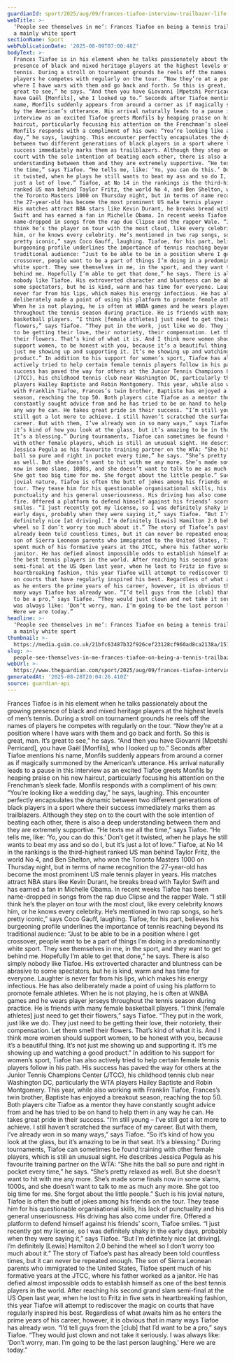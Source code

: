 ```yaml
---
guardianId: sport/2025/aug/09/frances-tiafoe-interview-trailbazer-life-tennis
webTitle: >-
  ‘People see themselves in me’: Frances Tiafoe on being a tennis trailbazer in
  a mainly white sport
sectionName: Sport
webPublicationDate: '2025-08-09T07:00:48Z'
bodyText: >-
  Frances Tiafoe is in his element when he talks passionately about the growing
  presence of black and mixed heritage players at the highest levels of men’s
  tennis. During a stroll on tournament grounds he reels off the names of
  players he competes with regularly on the tour. “Now they’re at a position
  where I have wars with them and go back and forth. So this is great, man. It’s
  great to see,” he says. “And then you have Giovanni [Mpetshi Perricard], you
  have Gaël [Monfils], who I looked up to.” Seconds after Tiafoe mentions his
  name, Monfils suddenly appears from around a corner as if magically summoned
  by the American’s utterance. His arrival naturally leads to a pause in this
  interview as an excited Tiafoe greets Monfils by heaping praise on his new
  haircut, particularly focusing his attention on the Frenchman’s sleek fade.
  Monfils responds with a compliment of his own: “You’re looking like a wedding
  day,” he says, laughing. This encounter perfectly encapsulates the dynamic
  between two different generations of black players in a sport where their
  success immediately marks them as trailblazers. Although they step on to the
  court with the sole intention of beating each other, there is also a deep
  understanding between them and they are extremely supportive. “He texts me all
  the time,” says Tiafoe. “He tells me, like: ‘Yo, you can do this.’ Don’t get
  it twisted, when he plays he still wants to beat my ass and so do I, but it’s
  just a lot of love.” Tiafoe, at No 14 in the rankings is the third-highest
  ranked US man behind Taylor Fritz, the world No 4, and Ben Shelton, who won
  the Toronto Masters 1000 on Thursday night, but in terms of name recognition
  the 27-year-old has become the most prominent US male tennis player in years.
  His matches attract NBA stars like Kevin Durant, he breaks bread with Taylor
  Swift and has earned a fan in Michelle Obama. In recent weeks Tiafoe has been
  name-dropped in songs from the rap duo Clipse and the rapper Wale. “I still
  think he’s the player on tour with the most clout, like every celebrity knows
  him, or he knows every celebrity. He’s mentioned in two rap songs, so he’s
  pretty iconic,” says Coco Gauff, laughing. Tiafoe, for his part, believes his
  burgeoning profile underlines the importance of tennis reaching beyond its
  traditional audience: “Just to be able to be in a position where I get
  crossover, people want to be a part of things I’m doing in a predominantly
  white sport. They see themselves in me, in the sport, and they want to get
  behind me. Hopefully I’m able to get that done,” he says. There is also simply
  nobody like Tiafoe. His extroverted character and bluntness can be abrasive to
  some spectators, but he is kind, warm and has time for everyone. Laughter is
  never far from his lips, which makes his energy infectious. He has also
  deliberately made a point of using his platform to promote female athletes.
  When he is not playing, he is often at WNBA games and he wears player jerseys
  throughout the tennis season during practice. He is friends with many female
  basketball players. “I think [female athletes] just need to get their
  flowers,” says Tiafoe. “They put in the work, just like we do. They just need
  to be getting their love, their notoriety, their compensation. Let them smell
  their flowers. That’s kind of what it is. And I think more women should
  support women, to be honest with you, because it’s a beautiful thing. It’s not
  just me showing up and supporting it. It’s me showing up and watching a good
  product.” In addition to his support for women’s sport, Tiafoe has also
  actively tried to help certain female tennis players follow in his path. His
  success has paved the way for others at the Junior Tennis Champions Center
  (JTCC), his childhood tennis club near Washington DC, particularly the WTA
  players Hailey Baptiste and Robin Montgomery. This year, while also working
  with Franklin Tiafoe, Frances’s twin brother, Baptiste has enjoyed a breakout
  season, reaching the top 50. Both players cite Tiafoe as a mentor they have
  constantly sought advice from and he has tried to be on hand to help them in
  any way he can. He takes great pride in their success. “I’m still young – I’ve
  still got a lot more to achieve. I still haven’t scratched the surface of my
  career. But with them, I’ve already won in so many ways,” says Tiafoe. “So
  it’s kind of how you look at the glass, but it’s amazing to be in that seat.
  It’s a blessing.” During tournaments, Tiafoe can sometimes be found training
  with other female players, which is still an unusual sight. He describes
  Jessica Pegula as his favourite training partner on the WTA: “She hits the
  ball so pure and right in pocket every time,” he says. “She’s pretty relaxed
  as well. But she doesn’t want to hit with me any more. She’s made some finals
  now in some slams, 1000s, and she doesn’t want to talk to me as much any more.
  She got too big time for me. She forgot about the little people.” Such is his
  jovial nature, Tiafoe is often the butt of jokes among his friends on the
  tour. They tease him for his questionable organisational skills, his lack of
  punctuality and his general unseriousness. His driving has also come under
  fire. Offered a platform to defend himself against his friends’ scorn, Tiafoe
  smiles. “I just recently got my license, so I was definitely shaky in the
  early days, probably when they were saying it,” says Tiafoe. “But I’m
  definitely nice [at driving]. I’m definitely [Lewis] Hamilton 2.0 behind the
  wheel so I don’t worry too much about it.” The story of Tiafoe’s past has
  already been told countless times, but it can never be repeated enough. The
  son of Sierra Leonean parents who immigrated to the United States, Tiafoe
  spent much of his formative years at the JTCC, where his father worked as a
  janitor. He has defied almost impossible odds to establish himself as one of
  the best tennis players in the world. After reaching his second grand slam
  semi-final at the US Open last year, when he lost to Fritz in five sets in
  heartbreaking fashion, this year Tiafoe will attempt to rediscover the magic
  on courts that have regularly inspired his best. Regardless of what awaits him
  as he enters the prime years of his career, however, it is obvious that in
  many ways Tiafoe has already won. “I’d tell guys from the [club] that I’d want
  to be a pro,” says Tiafoe. “They would just clown and not take it seriously. I
  was always like: ‘Don’t worry, man. I’m going to be the last person laughing.’
  Here we are today.”
headline: >-
  ‘People see themselves in me’: Frances Tiafoe on being a tennis trailbazer in
  a mainly white sport
thumbnail: >-
  https://media.guim.co.uk/21bfc63487b32f926cef23128cf960ad8ca2138a/151_0_1995_1596/500.jpg
slug: >-
  people-see-themselves-in-me-frances-tiafoe-on-being-a-tennis-trailbazer-in-a-mainly-white-sport
webUrl: >-
  https://www.theguardian.com/sport/2025/aug/09/frances-tiafoe-interview-trailbazer-life-tennis
generatedAt: '2025-08-28T20:04:26.410Z'
source: guardian-api
---
```

Frances Tiafoe is in his element when he talks passionately about the growing presence of black and mixed heritage players at the highest levels of men’s tennis. During a stroll on tournament grounds he reels off the names of players he competes with regularly on the tour. “Now they’re at a position where I have wars with them and go back and forth. So this is great, man. It’s great to see,” he says. “And then you have Giovanni [Mpetshi Perricard], you have Gaël [Monfils], who I looked up to.” Seconds after Tiafoe mentions his name, Monfils suddenly appears from around a corner as if magically summoned by the American’s utterance. His arrival naturally leads to a pause in this interview as an excited Tiafoe greets Monfils by heaping praise on his new haircut, particularly focusing his attention on the Frenchman’s sleek fade. Monfils responds with a compliment of his own: “You’re looking like a wedding day,” he says, laughing. This encounter perfectly encapsulates the dynamic between two different generations of black players in a sport where their success immediately marks them as trailblazers. Although they step on to the court with the sole intention of beating each other, there is also a deep understanding between them and they are extremely supportive. “He texts me all the time,” says Tiafoe. “He tells me, like: ‘Yo, you can do this.’ Don’t get it twisted, when he plays he still wants to beat my ass and so do I, but it’s just a lot of love.” Tiafoe, at No 14 in the rankings is the third-highest ranked US man behind Taylor Fritz, the world No 4, and Ben Shelton, who won the Toronto Masters 1000 on Thursday night, but in terms of name recognition the 27-year-old has become the most prominent US male tennis player in years. His matches attract NBA stars like Kevin Durant, he breaks bread with Taylor Swift and has earned a fan in Michelle Obama. In recent weeks Tiafoe has been name-dropped in songs from the rap duo Clipse and the rapper Wale. “I still think he’s the player on tour with the most clout, like every celebrity knows him, or he knows every celebrity. He’s mentioned in two rap songs, so he’s pretty iconic,” says Coco Gauff, laughing. Tiafoe, for his part, believes his burgeoning profile underlines the importance of tennis reaching beyond its traditional audience: “Just to be able to be in a position where I get crossover, people want to be a part of things I’m doing in a predominantly white sport. They see themselves in me, in the sport, and they want to get behind me. Hopefully I’m able to get that done,” he says. There is also simply nobody like Tiafoe. His extroverted character and bluntness can be abrasive to some spectators, but he is kind, warm and has time for everyone. Laughter is never far from his lips, which makes his energy infectious. He has also deliberately made a point of using his platform to promote female athletes. When he is not playing, he is often at WNBA games and he wears player jerseys throughout the tennis season during practice. He is friends with many female basketball players. “I think [female athletes] just need to get their flowers,” says Tiafoe. “They put in the work, just like we do. They just need to be getting their love, their notoriety, their compensation. Let them smell their flowers. That’s kind of what it is. And I think more women should support women, to be honest with you, because it’s a beautiful thing. It’s not just me showing up and supporting it. It’s me showing up and watching a good product.” In addition to his support for women’s sport, Tiafoe has also actively tried to help certain female tennis players follow in his path. His success has paved the way for others at the Junior Tennis Champions Center (JTCC), his childhood tennis club near Washington DC, particularly the WTA players Hailey Baptiste and Robin Montgomery. This year, while also working with Franklin Tiafoe, Frances’s twin brother, Baptiste has enjoyed a breakout season, reaching the top 50. Both players cite Tiafoe as a mentor they have constantly sought advice from and he has tried to be on hand to help them in any way he can. He takes great pride in their success. “I’m still young – I’ve still got a lot more to achieve. I still haven’t scratched the surface of my career. But with them, I’ve already won in so many ways,” says Tiafoe. “So it’s kind of how you look at the glass, but it’s amazing to be in that seat. It’s a blessing.” During tournaments, Tiafoe can sometimes be found training with other female players, which is still an unusual sight. He describes Jessica Pegula as his favourite training partner on the WTA: “She hits the ball so pure and right in pocket every time,” he says. “She’s pretty relaxed as well. But she doesn’t want to hit with me any more. She’s made some finals now in some slams, 1000s, and she doesn’t want to talk to me as much any more. She got too big time for me. She forgot about the little people.” Such is his jovial nature, Tiafoe is often the butt of jokes among his friends on the tour. They tease him for his questionable organisational skills, his lack of punctuality and his general unseriousness. His driving has also come under fire. Offered a platform to defend himself against his friends’ scorn, Tiafoe smiles. “I just recently got my license, so I was definitely shaky in the early days, probably when they were saying it,” says Tiafoe. “But I’m definitely nice [at driving]. I’m definitely [Lewis] Hamilton 2.0 behind the wheel so I don’t worry too much about it.” The story of Tiafoe’s past has already been told countless times, but it can never be repeated enough. The son of Sierra Leonean parents who immigrated to the United States, Tiafoe spent much of his formative years at the JTCC, where his father worked as a janitor. He has defied almost impossible odds to establish himself as one of the best tennis players in the world. After reaching his second grand slam semi-final at the US Open last year, when he lost to Fritz in five sets in heartbreaking fashion, this year Tiafoe will attempt to rediscover the magic on courts that have regularly inspired his best. Regardless of what awaits him as he enters the prime years of his career, however, it is obvious that in many ways Tiafoe has already won. “I’d tell guys from the [club] that I’d want to be a pro,” says Tiafoe. “They would just clown and not take it seriously. I was always like: ‘Don’t worry, man. I’m going to be the last person laughing.’ Here we are today.”
